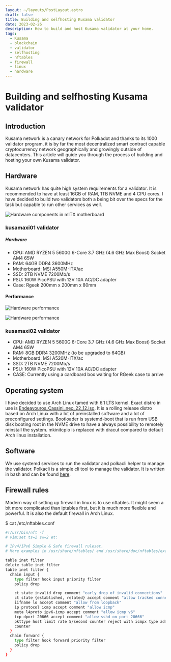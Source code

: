 ```yaml
---
layout: ~/layouts/PostLayout.astro
draft: false
title: Building and selfhosting Kusama validator
date: 2023-02-26
description: How to build and host Kusama validator at your home.
tags:
  - Kusama
  - blockchain
  - validator
  - selfhosting
  - nftables
  - firewall
  - linux
  - hardware
---
```


# Building and selfhosting Kusama validator

## Introduction
Kusama network is a canary network for Polkadot and thanks to its 1000 validator program, it is by far the most decentralized smart contract capable cryptocurrency network
geographically and growingly outside of datacenters. This article will guide you through the process of building and hosting your own Kusama validator.

## Hardware
Kusama network has quite high system requirements for a validator. It is recommended to have at least 16GB of RAM, 1TB NVME and 4 CPU cores.
I have decided to build two validators both a being bit over the specs for the task but capable to run other services as well.

![Hardware components in mITX motherboard](/assets/post/building-hosting-validator/mitx-hardware.webp)
### kusamaxi01 validator
##### Hardware
- CPU: AMD RYZEN 5 5600G 6-Core 3.7 GHz (4.6 GHz Max Boost) Socket AM4 65W
- RAM: 64GB DDR4 3600MHz
- Motherboard: MSI A550M-ITX/ac
- SSD: 2TB NVME 7200Mb/s
- PSU: 160W PicoPSU with 12V 10A AC/DC adapter
- Case: Rgeek 200mm x 200mm x 80mm
#### Performance
![Hardware performance](/assets/post/building-hosting-validator/hw-performance.webp)

![Hardware performance](/assets/post/building-hosting-validator/mitx-hardware-cardboard.webp)
### kusamaxi02 validator
- CPU: AMD RYZEN 5 5600G 6-Core 3.7 GHz (4.6 GHz Max Boost) Socket AM4 65W
- RAM: 8GB DDR4 3200MHz (to be upgraded to 64GB)
- Motherboard: MSI A520M-ITX/ac
- SSD: 2TB NVME 7200Mb/s
- PSU: 160W PicoPSU with 12V 10A AC/DC adapter
- CASE: Currently using a cardboard box waiting for RGeek case to arrive

## Operating system
I have decided to use Arch Linux tamed with 6.1 LTS kernel. Exact distro in use is [Endeavouros_Cassini_neo_22_12.iso](https://endeavouros.com/latest-release/).
It is a rolling release distro based on Arch Linux with a lot of preinstalled software and a lot of preconfigured settings.
Bootloader is systemd-boot that is run from USB disk booting root in the NVME drive to have a always possibility to remotely
reinstall the system. mkinitcpio is replaced with dracut compared to default Arch linux installation. 

## Software
We use systemd services to run the validator and polkacli helper to manage the validator. Polkacli is a simple cli tool to manage
the validator. It is written in bash and can be found [here](https://kusamaxi.com/projects/polkacli/).


## Firewall rules
Modern way of setting up firewall in linux is to use nftables. It might seem a bit more complicated than iptables first,
but it is much more flexible and powerful. It is also the default firewall in Arch Linux.

$ cat /etc/nftables.conf
```bash 
#!/usr/bin/nft -f
# vim:set ts=2 sw=2 et:

# IPv4/IPv6 Simple & Safe firewall ruleset.
# More examples in /usr/share/nftables/ and /usr/share/doc/nftables/examples/.

table inet filter
delete table inet filter
table inet filter {
  chain input {
    type filter hook input priority filter
    policy drop

    ct state invalid drop comment "early drop of invalid connections"
    ct state {established, related} accept comment "allow tracked connections"
    iifname lo accept comment "allow from loopback"
    ip protocol icmp accept comment "allow icmp"
    meta l4proto ipv6-icmp accept comment "allow icmp v6"
    tcp dport 20666 accept comment "allow sshd on port 20666"
    pkttype host limit rate 5/second counter reject with icmpx type admin-prohibited
    counter
  }
  chain forward {
    type filter hook forward priority filter
    policy drop
  }
}
```
